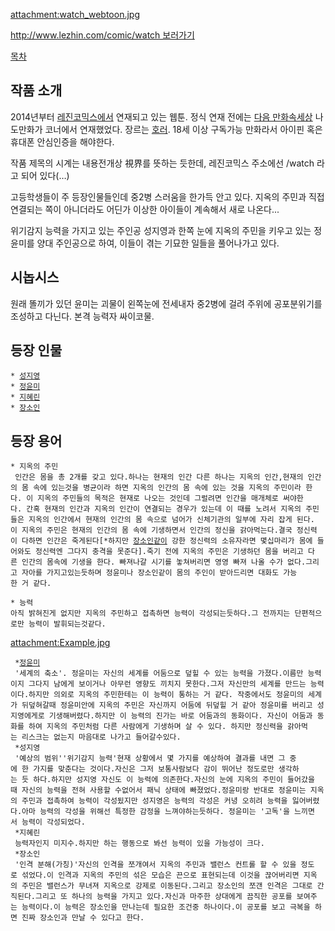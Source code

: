 attachment:watch_webtoon.jpg

[[http://www.lezhin.com/comic/watch 보러가기]]

[[목차]]

== 작품 소개 ==
2014년부터 [[레진코믹스]]에서 연재되고 있는 웹툰. 정식 연재 전에는 [[다음 만화속세상]] 나도만화가 코너에서 연재했었다. 장르는 [[호러]]. 18세 이상 구독가능 만화라서 아이핀 혹은 휴대폰 안심인증을 해야한다. 

작품 제목의 시계는 내용전개상 視界를 뜻하는 듯한데, 레진코믹스 주소에선 /watch 라고 되어 있다(…)

고등학생들이 주 등장인물들인데 중2병 스러움을 한가득 안고 있다. 지옥의 주민과 직접 연결되는 쪽이 아니더라도 어딘가 이상한 아이들이 계속해서 새로 나온다...

위기감지 능력을 가지고 있는 주인공 성지영과 한쪽 눈에 지옥의 주민을 키우고 있는 정윤미를 양대 주인공으로 하여, 이들이 겪는 기묘한 일들을 풀어나가고 있다.

== 시놉시스 ==
원래 똘끼가 있던 윤미는 괴물이 왼쪽눈에 전세내자 중2병에 걸려 주위에 공포분위기를 조성하고 다닌다. 본격 능력자 싸이코물.

== 등장 인물 ==
 * [[성지영]]
 * [[정윤미]]
 * [[지혜린]]
 * [[장소인]]

== 등장 용어 ==

 * 지옥의 주민
  인간은 몸을 총 2개를 갖고 있다.하나는 현재의 인간 다른 하나는 지옥의 인간,현재의 인간의 몸 속에 있는것을 병균이라 하면 지옥의 인간의 몸 속에 있는 것을 지옥의 주민이라 한다. 이 지옥의 주민들의 목적은 현재로 나오는 것인데 그럴려면 인간을 매개체로 써야한다. 간혹 현재의 인간과 지옥의 인간이 연결되는 경우가 있는데 이 때를 노려서 지옥의 주민들은 지옥의 인간에서 현재의 인간의 몸 속으로 넘어가 신체기관의 일부에 자리 잡게 된다.이 지옥의 주민은 현재의 인간의 몸 속에 기생하면서 인간의 정신을 갉아먹는다.결국 정신력이 다하면 인간은 죽게된다[*하지만 [[장소인]]같이 강한 정신력의 소유자라면 몇십마리가 몸에 들어와도 정신력엔 그다지 충격을 못준다].죽기 전에 지옥의 주민은 기생하던 몸을 버리고 다른 인간의 몸속에 기생을 한다. 빠져나갈 시기를 놓쳐버리면 영영 빠져 나올 수가 없다.그리고 자아를 가지고있는듯하며 정윤미나 장소인같이 몸의 주인이 받아드리면 대화도 가능한 거 같다.

 * 능력
 아직 밝혀진게 없지만 지옥의 주민하고 접촉하면 능력이 각성되는듯하다.그 전까지는 단편적으로만 능력이 발휘되는것같다.
attachment:Example.jpg
  *[[정윤미]]
  '세계의 축소'. 정윤미는 자신의 세계를 어둠으로 덮힐 수 있는 능력을 가졌다.이름만 능력이지 그다지 남에게 보이거나 아무런 영향도 끼치지 못한다.그저 자신만의 세계를 만드는 능력이다.하지만 의외로 지옥의 주민한테는 이 능력이 통하는 거 같다. 작중에서도 정윤미의 세계가 뒤덮혀갈때 정윤미안에 지옥의 주민은 자신까지 어둠에 뒤덮힐 거 같아 정윤미를 버리고 성지영에게로 기생해버렸다.하지만 이 능력의 진가는 바로 어둠과의 동화이다. 자신이 어둠과 동화를 하여 지옥의 주민처럼 다른 사람에게 기생하며 살 수 있다. 하지만 정신력을 갉아먹는 리스크는 없는지 마음대로 나가고 들어갈수있다.
  *성지영
  '예상의 범위''위기감지 능력'현재 상황에서 몇 가지를 예상하여 결과를 내면 그 중에 한 가지를 맞춘다는 것이다.자신은 그저 보통사람보다 감이 뛰어난 정도로만 생각하는 듯 하다.하지만 성지영 자신도 이 능력에 의존한다.자신의 눈에 지옥의 주민이 들어갔을때 자신의 능력을 전혀 사용할 수없어서 패닉 상태에 빠졌었다.정윤미랑 반대로 정윤미는 지옥의 주민과 접촉하여 능력이 각성됬지만 성지영은 능력의 각성은 커녕 오히려 능력을 잃어버렸다.아마 능력의 각성을 위해선 특정한 감정을 느껴야하는듯하다. 정윤미는 '고독'을 느끼면서 능력이 각성되었다.
  *지혜린
  능력자인지 미지수.하지만 하는 행동으로 봐선 능력이 있을 가능성이 크다.
  *장소인
  '인격 분해(가칭)'자신의 인격을 쪼개여서 지옥의 주민과 밸런스 컨트롤 할 수 있을 정도로 섞었다.이 인격과 지옥의 주민의 섞은 모습은 끈으로 표현되는데 이것을 끊어버리면 지옥의 주민은 밸런스가 무녀져 지옥으로 강제로 이동된다.그리고 장소인의 쪼갠 인격은 그대로 간직된다.그리고 또 하나의 능력을 가지고 있다.자신과 마주한 상대에게 끔직한 공포를 보여주는 능력이다.이 능력은 장소인을 만나는데 필요한 조건중 하나이다.이 공포를 보고 극복을 하면 진짜 장소인과 만날 수 있다고 한다.
 
